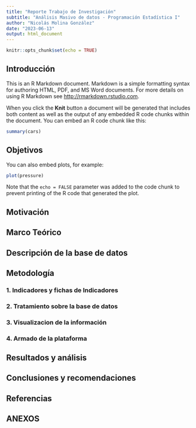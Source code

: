 ```yaml
---
title: "Reporte Trabajo de Investigación"
subtitle: "Análisis Masivo de datos - Programación Estadística I"
author: "Nicolás Molina González"
date: "2023-06-13"
output: html_document
---
```


```r
knitr::opts_chunk$set(echo = TRUE)
```

## Introducción

This is an R Markdown document. Markdown is a simple formatting syntax for authoring HTML, PDF, and MS Word documents. For more details on using R Markdown see <http://rmarkdown.rstudio.com>.

When you click the **Knit** button a document will be generated that includes both content as well as the output of any embedded R code chunks within the document. You can embed an R code chunk like this:

```r
summary(cars)
```

## Objetivos

You can also embed plots, for example:

```r
plot(pressure)
```

Note that the `echo = FALSE` parameter was added to the code chunk to prevent printing of the R code that generated the plot.

## Motivación

## Marco Teórico

## Descripción de la base de datos

\newpage

## Metodología

### 1. Indicadores y fichas de Indicadores

### 2. Tratamiento sobre la base de datos

### 3. Visualizacion de la información

### 4. Armado de la plataforma

## Resultados y análisis

## Conclusiones y recomendaciones

\newpage

## Referencias

\newpage

## ANEXOS

